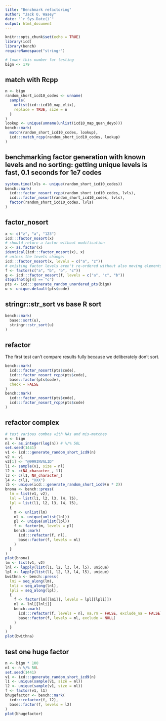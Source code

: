 ```yaml
---
title: "Benchmark refactoring"
author: "Jack O. Wasey"
date: "`r Sys.Date()`"
output: html_document
---
```


```r
knitr::opts_chunk$set(echo = TRUE)
library(icd)
library(bench)
requireNamespace("stringr")

# lower this number for testing
bign <- 179
```

## match with Rcpp

```r
n <- bign
random_short_icd10_codes <- unname(
  sample(
    unlist(icd::icd10_map_elix),
    replace = TRUE, size = n
  )
)
lookup <- unique(unname(unlist(icd10_map_quan_deyo)))
bench::mark(
  match(random_short_icd10_codes, lookup),
  icd:::match_rcpp(random_short_icd10_codes, lookup)
)
```

## benchmarking factor generation with known levels and no sorting: getting unique levels is fast, 0.1 seconds for 1e7 codes
```r
system.time(lvls <- unique(random_short_icd10_codes))
bench::mark(
  icd:::factor_nosort_rcpp(random_short_icd10_codes, lvls),
  icd:::factor_nosort(random_short_icd10_codes, lvls),
  factor(random_short_icd10_codes, lvls)
)
```

## factor_nosort

```r
x <- c("z", "a", "123")
icd:::factor_nosort(x)
# should return a factor without modification
x <- as.factor(x)
identical(icd:::factor_nosort(x), x)
# unless the levels change:
icd:::factor_nosort(x, levels = c("a", "z"))
# existing factor levels aren't re-ordered without also moving elements
f <- factor(c("a", "b", "b", "c"))
g <- icd:::factor_nosort(f, levels = c("a", "c", "b"))
stopifnot(g[4] == "c")
pts <- icd:::generate_random_unordered_pts(bign)
u <- unique.default(pts$code)
```

## stringr::str_sort vs base R sort

```r
bench::mark(
  base::sort(u),
  stringr::str_sort(u)
)
```

## refactor

The first test can't compare results fully because we deliberately don't sort.
```r
bench::mark(
  icd:::factor_nosort(pts$code),
  icd:::factor_nosort_rcpp(pts$code),
  base::factor(pts$code),
  check = FALSE
)
bench::mark(
  icd:::factor_nosort(pts$code),
  icd:::factor_nosort_rcpp(pts$code)
)
```

## refactor complex

```r
# test various combos with NAs and mis-matches
n <- bign
nl <- as.integer(log(n)) # %/% 50L
set.seed(1441)
v1 <- icd:::generate_random_short_icd9(n)
v2 <- v1
v2[1] <- "@999INVALID"
l1 <- sample(v1, size = nl)
l2 <- c(NA_character_, l1)
l3 <- c(l1, NA_character_)
l4 <- c(l1, "XXX")
l5 <- unique(icd:::generate_random_short_icd9(n * 2))
bnona <- bench::press(
  lm = list(v1, v2),
  lnl = list(l1, l2, l3, l4, l5),
  lpl = list(l1, l2, l3, l4, l5),
  {
    m <- unlist(lm)
    nl <- unique(unlist(lnl))
    pl <- unique(unlist(lpl))
    f <- factor(m, levels = pl)
    bench::mark(
      icd:::refactor(f, nl),
      base::factor(f, levels = nl)
    )
  }
)
plot(bnona)
lm <- list(v1, v2)
lnl <- lapply(list(l1, l2, l3, l4, l5), unique)
lpl <- lapply(list(l1, l2, l3, l4, l5), unique)
bwithna <- bench::press(
  lmi = seq_along(lm),
  lnli = seq_along(lnl),
  lpli = seq_along(lpl),
  {
    f <- factor(lm[[lmi]], levels = lpl[[lpli]])
    nl <- lnl[[lnli]]
    bench::mark(
      icd:::refactor(f, levels = nl, na.rm = FALSE, exclude_na = FALSE),
      base::factor(f, levels = nl, exclude = NULL)
    )
  }
)
plot(bwithna)
```

## test one huge factor

```r
n <- bign * 100
nl <- n %/% 50L
set.seed(1441)
v1 <- icd:::generate_random_short_icd9(n)
l1 <- unique(sample(v1, size = nl))
l2 <- unique(sample(v1, size = nl))
f <- factor(v1, l1)
bhugefactor <- bench::mark(
  icd:::refactor(f, l2),
  base::factor(f, levels = l2)
)
plot(bhugefactor)
```
